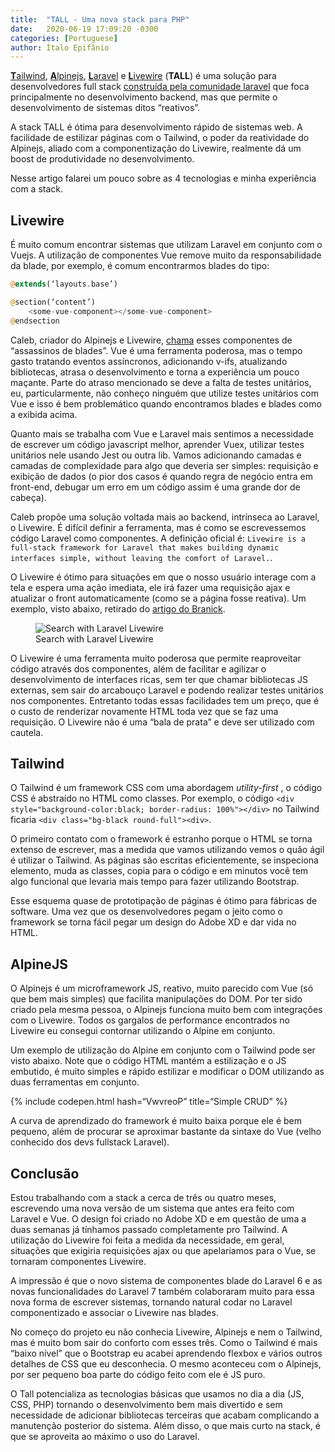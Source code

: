 ```yaml
---
title:  "TALL - Uma nova stack para PHP"
date:   2020-06-19 17:09:20 -0300
categories: [Portuguese]
author: Ítalo Epifânio 
---
```


[**T**ailwind](https://tailwindcss.com/), [**A**lpinejs](https://github.com/alpinejs/alpine), [**L**aravel](https://laravel.com/) e [**L**ivewire](https://laravel-livewire.com/) (**TALL**) é uma solução para desenvolvedores full stack [construída pela comunidade laravel](https://tallstack.dev/) que foca principalmente no desenvolvimento backend, mas que permite o desenvolvimento de sistemas ditos "reativos".

A stack TALL é ótima para desenvolvimento rápido de sistemas web. A facilidade de estilizar páginas com o Tailwind, o poder da reatividade do Alpinejs, aliado com a componentização do Livewire, realmente dá um boost de produtividade no desenvolvimento.

Nesse artigo falarei um pouco sobre as 4 tecnologias e minha experiência com a stack.

## Livewire

É muito comum encontrar sistemas que utilizam Laravel em conjunto com o Vuejs. A utilização de componentes Vue remove muito da responsabilidade da blade, por exemplo, é comum encontrarmos blades do tipo:

```php
@extends(‘layouts.base’)

@section(‘content’)
    <some-vue-component></some-vue-component>
@endsection
```

Caleb, criador do Alpinejs e Livewire, [chama](https://www.youtube.com/watch?v=uQO4Xh1gMpY) esses componentes de "assassinos de blades". Vue é uma ferramenta poderosa, mas o tempo gasto tratando eventos assíncronos, adicionando v-ifs, atualizando bibliotecas, atrasa o desenvolvimento e torna a experiência um pouco maçante. Parte do atraso mencionado se deve a falta de testes unitários, eu, particularmente, não conheço ninguém que utilize testes unitários com Vue e isso é bem problemático quando encontramos blades e blades como a exibida acima.

Quanto mais se trabalha com Vue e Laravel mais sentimos a necessidade de escrever um código javascript melhor, aprender Vuex, utilizar testes unitários nele usando Jest ou outra lib. Vamos adicionando camadas e camadas de complexidade para algo que deveria ser simples: requisição e exibição de dados (o pior dos casos é quando regra de negócio entra em front-end, debugar um erro em um código assim é uma grande dor de cabeça).

Caleb propõe uma solução voltada mais ao backend, intrínseca ao Laravel, o Livewire. É difícil definir a ferramenta, mas é como se escrevessemos código Laravel como componentes. A definição oficial é: ` Livewire is a full-stack framework for Laravel that makes building dynamic interfaces simple, without leaving the comfort of Laravel. `.

O Livewire é ótimo para situações em que o nosso usuário interage com a tela e espera uma ação imediata, ele irá fazer uma requisição ajax e atualizar o front automaticamente (como se a página fosse reativa). Um exemplo, visto abaixo, retirado do [artigo do Branick](https://medium.com/@branick/search-with-laravel-livewire-cb6dcd4ad541).

![Search with Laravel Livewire](https://miro.medium.com/max/1400/1*vTfmPgyEaCmPgqpR8DDWzw.gif)

O Livewire é uma ferramenta muito poderosa que permite reaproveitar código através dos componentes, além de facilitar e agilizar o desenvolvimento de interfaces ricas, sem ter que chamar bibliotecas JS externas, sem sair do arcabouço Laravel e podendo realizar testes unitários nos componentes. Entretanto todas essas facilidades tem um preço, que é o custo de renderizar novamente HTML toda vez que se faz uma requisição. O Livewire não é uma “bala de prata” e deve ser utilizado com cautela. 

## Tailwind

O Tailwind é um framework CSS com uma abordagem *utility-first*
, o código CSS é abstraído no HTML como classes. Por exemplo, o código ` <div style="background-color:black; border-radius: 100%"></div> ` no Tailwind ficaria ` <div class="bg-black round-full"><div> `. 

O primeiro contato com o framework é estranho porque o HTML se torna extenso de escrever, mas a medida que vamos utilizando vemos o quão ágil é utilizar o Tailwind. As páginas são escritas eficientemente, se inspeciona elemento, muda as classes, copia para o código e em minutos você tem algo funcional que levaria  mais tempo para fazer utilizando Bootstrap.

Esse esquema quase de prototipação de páginas é ótimo para fábricas de software. Uma vez que os desenvolvedores pegam o jeito como o framework se torna fácil pegar um design do Adobe XD e dar vida no HTML.

## AlpineJS

O Alpinejs é um microframework JS, reativo, muito parecido com Vue (só que bem mais simples) que facilita manipulações do DOM. Por ter sido criado pela mesma pessoa, o Alpinejs funciona muito bem com integrações com o Livewire. Todos os gargalos de performance encontrados no Livewire eu consegui contornar utilizando o Alpine em conjunto. 

Um exemplo de utilização do Alpine em conjunto com o Tailwind pode ser visto abaixo. Note que o código HTML mantém a estilização e o JS embutido, é muito simples e rápido estilizar e modificar o DOM utilizando as duas ferramentas em conjunto.

{% include codepen.html hash="VwvreoP" title="Simple CRUD" %}

A curva de aprendizado do framework é muito baixa porque ele é bem pequeno, além de procurar se aproximar bastante da sintaxe do Vue (velho conhecido dos devs fullstack Laravel).

## Conclusão

Estou trabalhando com a stack a cerca de três ou quatro meses, escrevendo uma nova versão de um sistema que antes era feito com Laravel e Vue. O design foi criado no Adobe XD e em questão de uma a duas semanas já tínhamos passado completamente pro Tailwind. A utilização do Livewire foi feita a medida da necessidade, em geral, situações que exigiria requisições ajax ou que apelariamos para o Vue, se tornaram componentes Livewire.

A impressão é que o novo sistema de componentes blade do Laravel 6 e as novas funcionalidades do Laravel 7 também colaboraram muito para essa nova forma de escrever sistemas, tornando natural codar no Laravel componentizado e associar o Livewire nas blades. 

No começo do projeto eu não conhecia Livewire, Alpinejs e nem o Tailwind, mas é muito bom sair do conforto com esses três. Como o Tailwind é mais "baixo nível" que o Bootstrap eu acabei aprendendo flexbox e vários outros detalhes de CSS que eu desconhecia. O mesmo aconteceu com o Alpinejs, por ser pequeno boa parte do código feito com ele é JS puro.

O Tall potencializa as tecnologias básicas que usamos no dia a dia (JS, CSS, PHP) tornando o desenvolvimento bem mais divertido e sem necessidade de adicionar bibliotecas terceiras que acabam complicando a manutenção posterior do sistema. Além disso, o que mais curto na stack, é que se aproveita ao máximo o uso do Laravel.